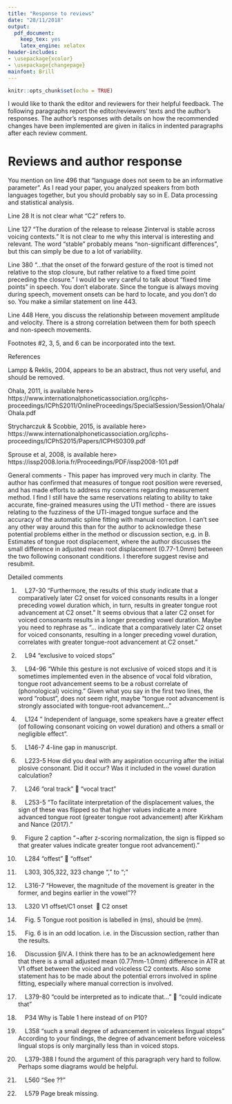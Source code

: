 ```yaml
---
title: "Response to reviews"
date: "28/11/2018"
output:
  pdf_document:
    keep_tex: yes
    latex_engine: xelatex
header-includes:
- \usepackage{xcolor}
- \usepackage{changepage}
mainfont: Brill
---
```


```r
knitr::opts_chunk$set(echo = TRUE)
```

I would like to thank the editor and reviewers for their helpful
feedback.
The following paragraphs report the editor/reviewers’ texts and the author’s responses.
The author’s responses with details on how the recommended changes have
been implemented are given in italics in indented paragraphs after each review comment.

# Reviews and author response

You mention on line 496 that “language does not seem to be an informative parameter”. As I read your paper, you analyzed speakers from both languages together, but you should probably say so in E. Data processing and statistical analysis.

\begin{adjustwidth}{1cm}{} \textit{
I've added "Speakers of both Italian and Polish were analysed together (models were fitted to a single dataset with data from both languages)." on lines 294--295.
} \end{adjustwidth}

Line 28
It is not clear what “C2” refers to.

\begin{adjustwidth}{1cm}{} \textit{
Replaced "C2" with "closure".
} \end{adjustwidth}

Line 127
“The duration of the release to release 2interval is stable across voicing contexts.” It is not clear to me why this interval is interesting and relevant. The word “stable” probably means “non-significant differences”, but this can simply be due to a lot of variability.

\begin{adjustwidth}{1cm}{} \textit{
I have rephrased that sentence and added text:
"Finally, the temporal distance between two consecutive stop releases in CV́CV words is not affected by the voicing of the second consonant.
According to a Bayes factor analysis (Coretta 2019), the duration of the release to release interval is not affected by the voicing of C2.
Within this interval, the timing of VC boundary (the vowel offset/onset of stop closure) produces differences in the respective durations of vowel and closure, following a mechanism of temporal compensation ([citations]).
A later closure onset results in a long vowel and a short closure, while an earlier closure onset corresponds to a short vowel and a long closure.
Since the closure of voiceless stops is longer than that of voiced stops, it follows that vowels are shorter when followed by the former than when followed by the latter.
As more thoroughly discussed in Coretta (2019), the release to release interval per se does not have a special status, but rather it has been used as a proxy to acoustic temporal stability more in general.
The aspects of the compensatory account proposed in Coretta (2019) that are relevant to the current study are that (1) C2 voicing does not affect the interval that includes V1 and C2, and that (2) the placement of the VC boundary determines the duration of both V1 and C2 closure.
Future studies are warranted to investigate the production and/or perceptual reasons behind both (1) and (2)."
} \end{adjustwidth}

Line 380
“…that the onset of the forward gesture of the root is timed not relative to the stop closure, but rather relative to a fixed time point preceding the closure.” I would be very careful to talk about “fixed time points” in speech. You don’t elaborate. Since the tongue is always moving during speech, movement onsets can be hard to locate, and you don’t do so. You make a similar statement on line 443.

\begin{adjustwidth}{1cm}{} \textit{
I've rephrased: "but rather relative to an acoustic/articulatory event preceding the closure (what this event might be should be further investigated)." and "In order to obtain such correlation, the articulatory onset of the advancement gesture (during the articulation of the vowel) should be at a stable distance from an earlier reference point (like the vowel onset or the preceding consonant offset) such that the timing of consonant closure will create the correlation seen in the data.
Although ideally the timing of the onset of the advancing gesture relative to a preceding articulatory landmark should not be affected by the voicing of C2, the velocity of the gesture itself could be different depending on the voicing of the following consonant."
} \end{adjustwidth}

Line 448
Here, you discuss the relationship between movement amplitude and velocity. There is a strong correlation between them for both speech and non-speech movements.

\begin{adjustwidth}{1cm}{} \textit{
Thanks for pointing this out. I've added "Indeed, movement speed and amplitude tend to be correlated both in non-speech and speech movements (see Löfqvist and Gracco 1994, Kuberski and Gafos 2019, and references therein)."
} \end{adjustwidth}

Footnotes
#2, 3, 5, and 6 can be incorporated into the text.

\begin{adjustwidth}{1cm}{} \textit{
They have been incorporated in the text body.
} \end{adjustwidth}

References

Lampp & Reklis, 2004, appears to be an abstract, thus not very useful, and should be removed.

Ohala, 2011, is available here> https://www.internationalphoneticassociation.org/icphs-proceedings/ICPhS2011/OnlineProceedings/SpecialSession/Session1/Ohala/Ohala.pdf

Strycharczuk & Scobbie, 2015, is available here> https://www.internationalphoneticassociation.org/icphs-proceedings/ICPhS2015/Papers/ICPHS0309.pdf

Sprouse et al, 2008, is available here> https://issp2008.loria.fr/Proceedings/PDF/issp2008-101.pdf

\begin{adjustwidth}{1cm}{} \textit{
I have fixed the references.
} \end{adjustwidth}

General comments - This paper has improved very much in clarity. The author has confirmed that measures of tongue root position were reversed, and has made efforts to address my concerns regarding measurement method. I find I still have the same reservations relating to ability to take accurate, fine-grained measures using the UTI method - there are issues relating to the fuzziness of the UTI-imaged tongue surface and the accuracy of the automatic spline fitting with manual correction. I can't see any other way around this than for the author to acknowledge these potential problems either in the method or discussion section, e.g. in B. Estimates of tongue root displacement, where the author discusses the small difference in adjusted mean root displacement (0.77-1.0mm) between the two following consonant conditions. I therefore suggest revise and resubmit.

Detailed comments

1.     L27-30 "Furthermore, the results of this study indicate that a comparatively later C2 onset for voiced consonants results in a longer preceding vowel duration which, in turn, results in greater tongue root advancement at C2 onset."
It seems obvious that a later C2 onset for voiced consonants results in a longer preceding vowel duration. Maybe you need to rephrase as "… indicate that a comparatively later C2 onset for voiced consonants, resulting in a longer preceding vowel duration, correlates with greater tongue-root advancement at C2 onset."

\begin{adjustwidth}{1cm}{} \textit{
Yes, thank you. I rephrased it as suggested.
} \end{adjustwidth}

2.     L94 "exclusive to voiced stops"

\begin{adjustwidth}{1cm}{} \textit{
Corrected.
} \end{adjustwidth}

3.     L94-96 "While this gesture is not exclusive of voiced stops and it is sometimes implemented even in the absence of vocal fold vibration, tongue root advancement seems to be a robust correlate of (phonological) voicing."
Given what you say in the first two lines, the word "robust", does not seem right, maybe "tongue root advancement is strongly associated with tongue-root advancement…"

\begin{adjustwidth}{1cm}{} \textit{
Yes, it makes sense. I rephrased as suggested.
} \end{adjustwidth}

4.     L124 " Independent of language, some speakers have a greater effect (of following consonant voicing on vowel duration) and others a small or negligible effect".

\begin{adjustwidth}{1cm}{} \textit{
Rephrased.
} \end{adjustwidth}

5.     L146-7 4-line gap in manuscript.

\begin{adjustwidth}{1cm}{} \textit{
That is just LaTeX being too strict with widow lines. This will fix itself in the final manuscript.
} \end{adjustwidth}

6.     L223-5 How did you deal with any aspiration occurring after the initial plosive consonant. Did it occur? Was it included in the vowel duration calculation?

\begin{adjustwidth}{1cm}{} \textit{
Some voiceless-post aspiration occurs in Polish C1 stops (mean = 35 ms, SD = 28.5).
Post-aspiration duration nor burst duration were included in the measurement of vowel duration as defined in this study.
I have added this sentence: "The burst and any eventual voiceless post-apiration of C1 are not included in the duration of the V1."
} \end{adjustwidth}

7.     L246 "oral track"  "vocal tract"

\begin{adjustwidth}{1cm}{} \textit{
Fixed.
} \end{adjustwidth}

8.     L253-5 "To facilitate interpretation of the displacement values, the sign of these was flipped so that higher values indicate a more advanced tongue root (greater tongue root advancement) after Kirkham and Nance (2017)."

\begin{adjustwidth}{1cm}{} \textit{
Added.
} \end{adjustwidth}

9.     Figure 2 caption "¬after z-scoring normalization, the sign is flipped so that greater values indicate greater tongue root advancement)."

\begin{adjustwidth}{1cm}{} \textit{
Added.
} \end{adjustwidth}

10.     L284 "offest"  "offset"

\begin{adjustwidth}{1cm}{} \textit{
Fixed.
} \end{adjustwidth}

11.     L303, 305,322, 323 change "," to ";"

\begin{adjustwidth}{1cm}{} \textit{
Fixed.
} \end{adjustwidth}

12.     L316-7 "However, the magnitude of the movement is greater in the former, and begins earlier in the vowel"??

\begin{adjustwidth}{1cm}{} \textit{
Since the duration of vowels is normalised, we cannot say that the tongue root advancement gesture begins earlier in vowels followed by voiced stops than in vowels followed by voiceless stops.
} \end{adjustwidth}

13.     L320 V1 offset/C1 onset   C2 onset

\begin{adjustwidth}{1cm}{} \textit{
Fixed.
} \end{adjustwidth}

14.     Fig. 5 Tongue root position is labelled in (ms), should be (mm).

\begin{adjustwidth}{1cm}{} \textit{
Fixed.
} \end{adjustwidth}

15.     Fig. 6 is in an odd location. i.e. in the Discussion section, rather than the results.

\begin{adjustwidth}{1cm}{} \textit{
Figures in the manuscripts are floats so they are placed in the best position possible by LaTeX. I forced the placement of this specific figure in the manuscript to be the same as that in the TeX source file.
} \end{adjustwidth}

16.     Discussion §IV.A. I think there has to be an acknowledgement here that there is a small adjusted mean (0.77mm-1.0mm) difference in ATR at V1 offset between the voiced and voiceless C2 contexts. Also some statement has to be made about the potential errors involved in spline fitting, especially where manual correction is involved.

\begin{adjustwidth}{1cm}{} \textit{
I have rephrased as: "Unsurprisingly, the position of the tongue root at vowel offset is 0.77 mm (SE = 0.35) more front when the following stop is voiced than when the following stop is voiceless in both surveyed languages (see Section ... for a discussion about the magnitude of the difference and potential errors related to spline fitting)." And in Lines ... "A note of caution is due, since the actual error rate of the automatic tracker used for spline fitting is not known, and manual correction might have affected the splines (although a relatively small number of tokens had to be manually corrected)."
} \end{adjustwidth}

17.     L379-80 "could be interpreted as to indicate that…"  "could indicate that"

\begin{adjustwidth}{1cm}{} \textit{
Fixed.
} \end{adjustwidth}

18.     P34 Why is Table 1 here instead of on P10?

\begin{adjustwidth}{1cm}{} \textit{
Moved to Materials section.
} \end{adjustwidth}

19.     L358 "such a small degree of advancement in voiceless lingual stops" According to your findings, the degree of advancement before voiceless lingual stops is only marginally less than in voiced stops.

\begin{adjustwidth}{1cm}{} \textit{
Yes. I've removed "such a small degree of".
} \end{adjustwidth}

20.     L379-388 I found the argument of this paragraph very hard to follow. Perhaps some diagrams would be helpful.

\begin{adjustwidth}{1cm}{} \textit{
I've added Figure 7.
} \end{adjustwidth}

21.     L560 "See ??"

\begin{adjustwidth}{1cm}{} \textit{
Fixed.
} \end{adjustwidth}

22.     L579 Page break missing.

\begin{adjustwidth}{1cm}{} \textit{
I have tried hard to add a page break before the bibliography by changing the TeX source but it won't work, so I trust this will be fixed in the final manuscript.
} \end{adjustwidth}
